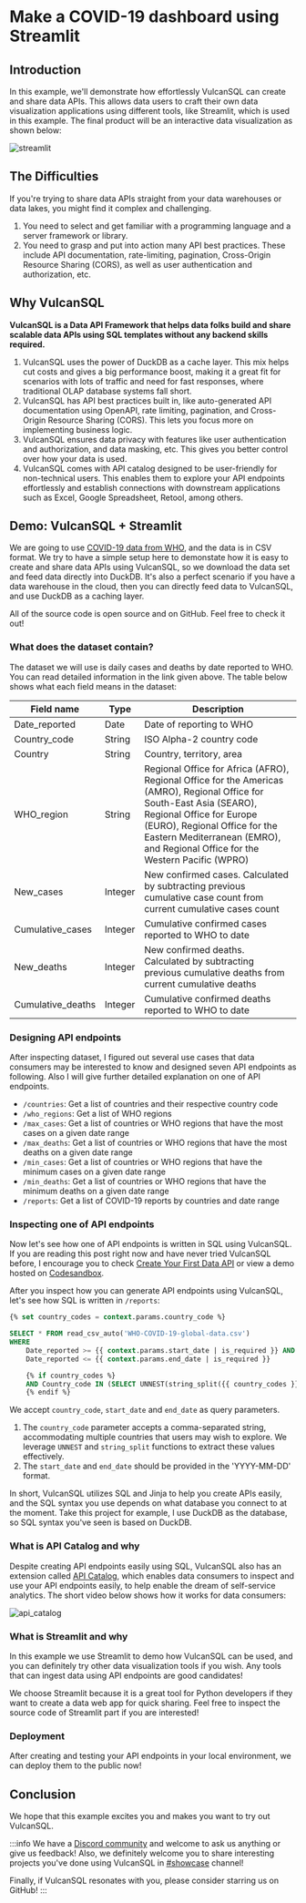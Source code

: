 # Make a COVID-19 dashboard using Streamlit

## Introduction

In this example, we'll demonstrate how effortlessly VulcanSQL can create and share data APIs. 
This allows data users to craft their own data visualization applications using different tools, like Streamlit, which is used in this example. 
The final product will be an interactive data visualization as shown below:

![streamlit](./gifs/streamlit.gif)

## The Difficulties

If you're trying to share data APIs straight from your data warehouses or data lakes, you might find it complex and challenging.

1. You need to select and get familiar with a programming language and a server framework or library.
2. You need to grasp and put into action many API best practices. These include API documentation, 
rate-limiting, pagination, Cross-Origin Resource Sharing (CORS), as well as user authentication and authorization, etc.

## Why VulcanSQL

**VulcanSQL is a Data API Framework that helps data folks build and share scalable data APIs using SQL templates without any backend skills required.**

1. VulcanSQL uses the power of DuckDB as a cache layer. This mix helps cut costs and gives a big performance boost, 
making it a great fit for scenarios with lots of traffic and need for fast responses, where traditional OLAP database systems fall short.
2. VulcanSQL has API best practices built in, like auto-generated API documentation using OpenAPI, rate limiting, pagination, and Cross-Origin Resource Sharing (CORS). 
This lets you focus more on implementing business logic.
3. VulcanSQL ensures data privacy with features like user authentication and authorization, and data masking, etc. This gives you better control over how your data is used.
4. VulcanSQL comes with API catalog designed to be user-friendly for non-technical users. This enables them to explore your 
API endpoints effortlessly and establish connections with downstream applications such as Excel, Google Spreadsheet, Retool, among others. 

## Demo: VulcanSQL + Streamlit

We are going to use [COVID-19 data from WHO](https://covid19.who.int/data), and the data is in CSV format. 
We try to have a simple setup here to demonstate how it is easy to create and share data APIs using VulcanSQL, so we download the data set and feed data directly into DuckDB.
It's also a perfect scenario if you have a data warehouse in the cloud, then you can directly feed data to VulcanSQL, and use DuckDB as a caching layer.

All of the source code is open source and on GitHub. Feel free to check it out!

### What does the dataset contain?

The dataset we will use is daily cases and deaths by date reported to WHO. You can read detailed information in the link given above. 
The table below shows what each field means in the dataset:

|Field name|Type|Description|
|---|---|---|
|Date_reported|Date|Date of reporting to WHO|
|Country_code|String|ISO Alpha-2 country code|
|Country|String|Country, territory, area|
|WHO_region|String|Regional Office for Africa (AFRO), Regional Office for the Americas (AMRO), Regional Office for South-East Asia (SEARO), Regional Office for Europe (EURO), Regional Office for the Eastern Mediterranean (EMRO), and Regional Office for the Western Pacific (WPRO)|
|New_cases|Integer|New confirmed cases. Calculated by subtracting previous cumulative case count from current cumulative cases count|
|Cumulative_cases|Integer|Cumulative confirmed cases reported to WHO to date|
|New_deaths|Integer|New confirmed deaths. Calculated by subtracting previous cumulative deaths from current cumulative deaths|
|Cumulative_deaths|Integer|Cumulative confirmed deaths reported to WHO to date|

### Designing API endpoints

After inspecting dataset, I figured out several use cases that data consumers may be interested to know and designed seven API endpoints as following.
Also I will give further detailed explanation on one of API endpoints.

- `/countries`: Get a list of countries and their respective country code
- `/who_regions`: Get a list of WHO regions
- `/max_cases`: Get a list of countries or WHO regions that have the most cases on a given date range
- `/max_deaths`: Get a list of countries or WHO regions that have the most deaths on a given date range
- `/min_cases`: Get a list of countries or WHO regions that have the minimum cases on a given date range
- `/min_deaths`: Get a list of countries or WHO regions that have the minimum deaths on a given date range
- `/reports`: Get a list of COVID-19 reports by countries and date range

### Inspecting one of API endpoints

Now let's see how one of API endpoints is written in SQL using VulcanSQL. If you are reading this post right now and have never tried VulcanSQL before,
I encourage you to check [Create Your First Data API](../../docs/get-started/first-api) or view a demo hosted on [Codesandbox](https://codesandbox.io/p/sandbox/vulcansql-demo-wfd834).

After you inspect how you can generate API endpoints using VulcanSQL, let's see how SQL is written in `/reports`:

```sql
{% set country_codes = context.params.country_code %}

SELECT * FROM read_csv_auto('WHO-COVID-19-global-data.csv')
WHERE 
    Date_reported >= {{ context.params.start_date | is_required }} AND 
    Date_reported <= {{ context.params.end_date | is_required }}

    {% if country_codes %}
    AND Country_code IN (SELECT UNNEST(string_split({{ country_codes }}, ',')))
    {% endif %}
```

We accept `country_code`, `start_date` and `end_date` as query parameters.
1. The `country_code` parameter accepts a comma-separated string, 
accommodating multiple countries that users may wish to explore. We leverage `UNNEST` and `string_split` functions to extract these values effectively.
2. The `start_date` and `end_date` should be provided in the 'YYYY-MM-DD' format.

In short, VulcanSQL utilizes SQL and Jinja to help you create APIs easily, and the SQL syntax you use depends on what database you connect to at the moment.
Take this project for example, I use DuckDB as the database, so SQL syntax you've seen is based on DuckDB.

### What is API Catalog and why

Despite creating API endpoints easily using SQL, VulcanSQL also has an extension called [API Catalog](../../docs/catalog/catalog-intro), which enables data consumers to inspect and use your API endpoints easily, 
to help enable the dream of self-service analytics. The short video below shows how it works for data consumers:

![api_catalog](./gifs/api_catalog.gif)

### What is Streamlit and why

In this example we use Streamlit to demo how VulcanSQL can be used, and you can definitely try other data visualization tools if you wish. 
Any tools that can ingest data using API endpoints are good candidates!

We choose Streamlit because it is a great tool for Python developers if they want to create a data web app for quick sharing.
Feel free to inspect the source code of Streamlit part if you are interested!

### Deployment

After creating and testing your API endpoints in your local environment, we can deploy them to the public now!

## Conclusion

We hope that this example excites you and makes you want to try out VulcanSQL. 

:::info
We have a [Discord community](https://discord.gg/ztDz8DCmG4) and welcome to ask us anything or give us feedback!
Also, we definitely welcome you to share interesting projects you've done using VulcanSQL in [#showcase](https://discord.com/channels/1017514410677391420/1017514410677391427) channel!

Finally, if VulcanSQL resonates with you, please consider starring us on GitHub!
:::